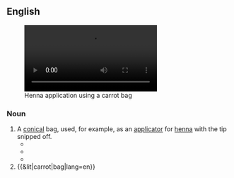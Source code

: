 ==English==
[[File:Final Mehndi (Henna Tattoo).theora.ogv|thumb|Henna application using a carrot bag]]
===Noun===
{{en-noun}}

# A [[conical]] bag, used, for example, as an [[applicator]] for [[henna]] with the tip snipped off.
#* {{quote-book|year=2008 |title=Best of Gifts of Good Taste Christmas  |author=Leisure Arts  |page=[https://books.google.co.nz/books?id=1JTKXxfXPuQC&pg=RA1-PA44&dq=%22carrot+bag%22&hl=en&sa=X&ved=0ahUKEwjB7_DN5uLZAhXBJJQKHY9pD4EQ6AEILDAB#v=onepage&q=%22carrot%20bag%22&f=false 44] |ISBN= 1601408382|passage=This '''carrot bag''' full of yummy Orange Drop Cookies makes a rich reward for the Easter Bunny. }}
#* {{quote-book|year=2009|title=Women attires and adornments in the United Arab Emirates  |author=Shaykhah Jābirī  |page=41 |ISBN= |passage=Women use the cone (a thick plastic bag ('''carrot bag''') with very small open tip) to make fine lines and delicate patterns that make them feel and appear more beautiful and attractive. }}
#* {{quote-book|year=2014 |title=BodyArt Therapy  |author=Julia Lawrence  |page=81 |ISBN=1304521397 |passage=Grasp the '''carrot bag''' at the top of where the knee high is, placing your thumb and first finger into a very tight “O” around the top of the knee high and '''carrot bag''' together. }}
# {{&lit|carrot|bag|lang=en}}